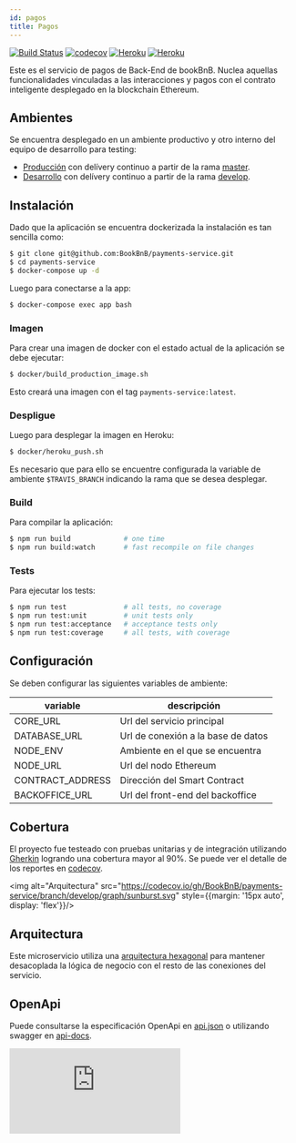 ```yaml
---
id: pagos
title: Pagos
---
```


[![Build Status](https://travis-ci.com/BookBnB/payments-service.svg?branch=master)](https://travis-ci.com/BookBnB/payments-service)
[![codecov](https://codecov.io/gh/BookBnB/payments-service/branch/master/graph/badge.svg?token=3HYQW6VBPY)](https://codecov.io/gh/BookBnB/payments-service)
[![Heroku](https://img.shields.io/badge/heroku-master-success.svg?l?style=flat&logo=heroku&logoColor=white&labelColor=494998)](https://payments-service-master.herokuapp.com/)
[![Heroku](https://img.shields.io/badge/heroku-develop-success.svg?l?style=flat&logo=heroku&logoColor=white&labelColor=494998)](https://payments-service-develop.herokuapp.com/)

Este es el servicio de pagos de Back-End de bookBnB. Nuclea aquellas funcionalidades vinculadas a las interacciones y pagos con el contrato inteligente desplegado en la blockchain Ethereum.

## Ambientes

Se encuentra desplegado en un ambiente productivo y otro interno del equipo de desarrollo para testing:

- [Producción](https://payments-service-master.herokuapp.com/) con delívery continuo a partir de la rama [master](https://github.com/BookBnB/payments-service/tree/master).
- [Desarrollo](https://payments-service-develop.herokuapp.com/) con delívery continuo a partir de la rama [develop](https://github.com/BookBnB/payments-service/tree/develop).

## Instalación

Dado que la aplicación se encuentra dockerizada la instalación es tan sencilla como:

```bash
$ git clone git@github.com:BookBnB/payments-service.git
$ cd payments-service
$ docker-compose up -d
```

Luego para conectarse a la app:

```bash
$ docker-compose exec app bash
```

### Imagen

Para crear una imagen de docker con el estado actual de la aplicación se debe ejecutar:

```bash
$ docker/build_production_image.sh
```

Esto creará una imagen con el tag `payments-service:latest`.

### Despligue

Luego para desplegar la imagen en Heroku:

```bash
$ docker/heroku_push.sh
```

Es necesario que para ello se encuentre configurada la variable de ambiente `$TRAVIS_BRANCH` indicando la rama que se desea desplegar.

### Build

Para compilar la aplicación:

```bash
$ npm run build             # one time
$ npm run build:watch       # fast recompile on file changes
```

### Tests

Para ejecutar los tests:

```bash
$ npm run test			    # all tests, no coverage
$ npm run test:unit		    # unit tests only
$ npm run test:acceptance   # acceptance tests only
$ npm run test:coverage	    # all tests, with coverage
```


## Configuración

Se deben configurar las siguientes variables de ambiente:

| variable                  | descripción                           |
|----------                 |-------------                          |
| CORE_URL                  | Url del servicio principal            |
| DATABASE_URL              | Url de conexión a la base de datos    |
| NODE_ENV                  | Ambiente en el que se encuentra       |
| NODE_URL                  | Url del nodo Ethereum                 |
| CONTRACT_ADDRESS          | Dirección del Smart Contract          |
| BACKOFFICE_URL            | Url del front-end del backoffice      |

## Cobertura

El proyecto fue testeado con pruebas unitarias y de integración utilizando [Gherkin](https://cucumber.io/docs/gherkin/) logrando una cobertura mayor al 90%. Se puede ver el detalle de los reportes en [codecov](https://codecov.io/gh/BookBnB/payments-service).

<img alt="Arquitectura" src="https://codecov.io/gh/BookBnB/payments-service/branch/develop/graph/sunburst.svg" style={{margin: '15px auto', display: 'flex'}}/>

## Arquitectura

Este microservicio utiliza una [arquitectura hexagonal](https://alistair.cockburn.us/hexagonal-architecture/) para mantener desacoplada la lógica de negocio con el resto de las conexiones del servicio.

## OpenApi

Puede consultarse la especificación OpenApi en [api.json](https://payments-service-master.herokuapp.com/v1/api.json) o utilizando swagger en [api-docs](https://payments-service-master.herokuapp.com/v1/api-docs).

<iframe src="https://payments-service-master.herokuapp.com/v1/api-docs" frameBorder="0" allowFullScreen
        style={{width: '100%', height: '500px'}}/>

